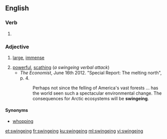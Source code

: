 ==English==

===Verb===
{{head|en|present participle}}

# {{lb|en|archaic}} {{present participle of|swinge|lang=en|nocat=1}}

===Adjective===
{{en-adj}}

# {{lb|en|British}} [[large]], [[immense]]
# [[powerful]], [[scathing]] (''a swingeing verbal attack'')
#* ''The Economist'', June 16th 2012. "Special Report: The melting north", p. 4.
#*: Perhaps not since the felling of America's vast forests ... has the world seen such a spectacular environmental change. The consequences for Arctic ecosystems will be '''swingeing'''.

====Synonyms====
* [[whopping]]

[[et:swingeing]]
[[fr:swingeing]]
[[ku:swingeing]]
[[ml:swingeing]]
[[vi:swingeing]]